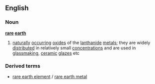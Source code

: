 ==English==
===Noun===
'''[[rare]] [[earth]]'''
#{{chemistry}} [[naturally]] [[occurring]] [[oxide]]s of the [[lanthanide]] [[metal]]s; they are widely [[distributed]] in relatively small [[concentration]]s and are used in [[glassmaking]], [[ceramic]] [[glaze]]s etc
===Derived terms===
*[[rare earth element]] / [[rare earth metal]]